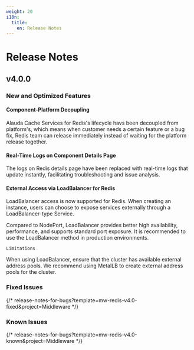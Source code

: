 ```yaml
---
weight: 20
i18n:
  title:
    en: Release Notes
---
```


# Release Notes

## v4.0.0

### New and Optimized Features

#### Component-Platform Decoupling

Alauda Cache Services for Redis's lifecycle havs been decoupled from platform's, which means when customer needs a certain feature or a bug fix, Redis team can release immediately instead of waiting for the platform release together.

#### Real-Time Logs on Component Details Page

The logs on Redis details page have been replaced with real-time logs that update instantly, facilitating troubleshooting and issue analysis.

#### External Access via LoadBalancer for Redis

LoadBalancer access is now supported for Redis. When creating an instance, users can choose to expose services externally through a LoadBalancer-type Service.

Compared to NodePort, LoadBalancer provides better high availability, performance, and supports standard port exposure. It is recommended to use the LoadBalancer method in production environments.

`Limitations`

When using LoadBalancer, ensure that the cluster has available external address pools. We recommend using MetalLB to create external address pools for the cluster.

### Fixed Issues

{/* release-notes-for-bugs?template=mw-redis-v4.0-fixed&project=Middleware */}

### Known Issues

{/* release-notes-for-bugs?template=mw-redis-v4.0-known&project=Middleware */}

